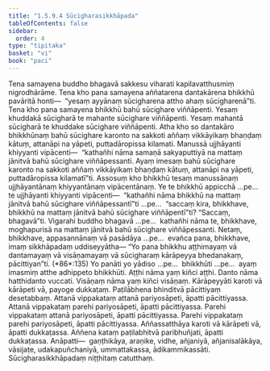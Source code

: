 ```yaml
---
title: "1.5.9.4 Sūcigharasikkhāpada"
tableOfContents: false
sidebar:
  order: 4
type: "tipitaka"
basket: "vi"
book: "paci"
---
```



<DynamicBreadcrumb />

<Division number="516" book="paci" e="ch" v="2" p="216">

<Paragraph number="1520" book="paci">
Tena samayena buddho bhagavā sakkesu viharati kapilavatthusmiṃ nigrodhārāme. Tena kho pana samayena aññatarena dantakārena bhikkhū pavāritā honti—  “yesaṃ ayyānaṃ sūcigharena attho ahaṃ sūcigharenā”ti. Tena kho pana samayena bhikkhū bahū sūcighare viññāpenti. Yesaṃ khuddakā sūcigharā te mahante sūcighare viññāpenti. Yesaṃ mahantā sūcigharā te khuddake sūcighare viññāpenti. Atha kho so dantakāro bhikkhūnaṃ bahū sūcighare karonto na sakkoti aññaṃ vikkāyikaṃ bhaṇḍaṃ kātuṃ, attanāpi na yāpeti, puttadāropissa kilamati. Manussā ujjhāyanti khiyyanti vipācenti—  “kathañhi nāma samaṇā sakyaputtiyā na mattaṃ jānitvā bahū sūcighare viññāpessanti. Ayaṃ imesaṃ bahū sūcighare karonto na sakkoti aññaṃ vikkāyikaṃ bhaṇḍaṃ kātuṃ, attanāpi na yāpeti, puttadāropissa kilamatī”ti.
</Paragraph>

<Paragraph number="1521" book="paci">
Assosuṃ kho bhikkhū tesaṃ manussānaṃ ujjhāyantānaṃ khiyyantānaṃ vipācentānaṃ. Ye te bhikkhū appicchā …pe…  te ujjhāyanti khiyyanti vipācenti—  “kathañhi nāma bhikkhū na mattaṃ jānitvā bahū sūcighare viññāpessantī”ti …pe…  “saccaṃ kira, bhikkhave, bhikkhū na mattaṃ jānitvā bahū sūcighare viññāpentī”ti? “Saccaṃ, bhagavā”ti. Vigarahi buddho bhagavā …pe…  kathañhi nāma te, bhikkhave, moghapurisā na mattaṃ jānitvā bahū sūcighare viññāpessanti. Netaṃ, bhikkhave, appasannānaṃ vā pasādāya …pe…  evañca pana, bhikkhave, imaṃ sikkhāpadaṃ uddiseyyātha—
</Paragraph>

</Division>
<Division number="517" book="paci" e="ch" v="2" p="217">

<Paragraph number="1522" book="paci">
<Emphasis>“Yo pana bhikkhu aṭṭhimayaṃ vā dantamayaṃ vā visāṇamayaṃ vā sūcigharaṃ kārāpeyya bhedanakaṃ, pācittiyan”</Emphasis>ti. (*86*:<Emphasis>135</Emphasis>)
</Paragraph>

</Division>
<Division number="518" book="paci" e="ch" v="2" p="217">

<Paragraph number="1523" book="paci">
<Emphasis>Yo panā</Emphasis>ti yo yādiso …pe…  <Emphasis>bhikkhū</Emphasis>ti …pe…  ayaṃ imasmiṃ atthe adhippeto bhikkhūti.
</Paragraph>

<Paragraph number="1524" book="paci">
<Emphasis>Aṭṭhi</Emphasis> nāma yaṃ kiñci aṭṭhi.
</Paragraph>

<Paragraph number="1525" book="paci">
<Emphasis>Danto</Emphasis> nāma hatthidanto vuccati.
</Paragraph>

<Paragraph number="1526" book="paci">
<Emphasis>Visāṇaṃ</Emphasis> nāma yaṃ kiñci visāṇaṃ.
</Paragraph>

<Paragraph number="1527" book="paci">
<Emphasis>Kārāpeyyā</Emphasis>ti karoti vā kārāpeti vā, payoge dukkaṭaṃ. Paṭilābhena bhinditvā pācittiyaṃ desetabbaṃ.
</Paragraph>

</Division>
<Division number="519" book="paci" e="ch" v="2" p="217">

<Paragraph number="1528" book="paci">
Attanā vippakataṃ attanā pariyosāpeti, āpatti pācittiyassa. Attanā vippakataṃ parehi pariyosāpeti, āpatti pācittiyassa. Parehi vippakataṃ attanā pariyosāpeti, āpatti pācittiyassa. Parehi vippakataṃ parehi pariyosāpeti, āpatti pācittiyassa.
</Paragraph>

<Paragraph number="1529" book="paci">
Aññassatthāya karoti vā kārāpeti vā, āpatti dukkaṭassa. Aññena kataṃ paṭilabhitvā paribhuñjati, āpatti dukkaṭassa.
</Paragraph>

</Division>
<Division number="520" book="paci" e="ch" v="2" p="218">

<Paragraph number="1530" book="paci">
Anāpatti—  gaṇṭhikāya, araṇike, vidhe, añjaniyā, añjanisalākāya, vāsijaṭe, udakapuñchaniyā, ummattakassa, ādikammikassāti.

</Paragraph>
</Division>

<Paragraph number="1531" type="center" book="paci">
Sūcigharasikkhāpadaṃ niṭṭhitaṃ catutthaṃ.
</Paragraph>